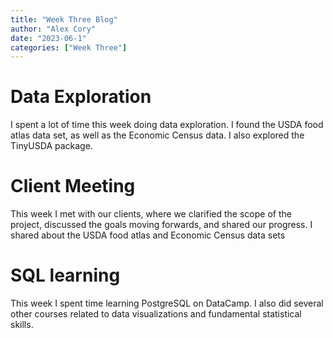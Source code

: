 ```yaml
---
title: "Week Three Blog"
author: "Alex Cory"
date: "2023-06-1"
categories: ["Week Three"]
---
```



# Data Exploration
I spent a lot of time this week doing data exploration. I found the USDA food atlas data set, as well as the Economic Census data. I also explored the TinyUSDA package.

# Client Meeting
This week I met with our clients, where we clarified the scope of the project, discussed the goals moving forwards, and shared our progress. I shared about the USDA food atlas and Economic Census data sets

# SQL learning
This week I spent time learning PostgreSQL on DataCamp. I also did several other courses related to data visualizations and fundamental statistical skills.
